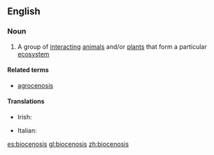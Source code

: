 ==English==

===Noun===
{{en-noun|biocenoses}}

# {{biology}} A group of [[interacting]] [[animal]]s and/or [[plant]]s that form a particular [[ecosystem]]

====Related terms====
* [[agrocenosis]]

====Translations====
{{trans-top|biocenosis}}
* Irish: {{t|ga|bithchéanóis|f}}
{{trans-mid}}
* Italian: {{t+|it|biocenosi|f}}
{{trans-bottom}}

[[es:biocenosis]]
[[gl:biocenosis]]
[[zh:biocenosis]]